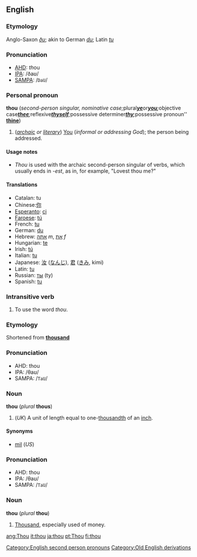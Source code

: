 ==English==

{{rank|asked|soon|almost|216|thou|full|country|course}}

===Etymology===
Anglo-Saxon ''[[ðu]]''; akin to German ''[[du]]''; Latin ''[[tu]]''

===Pronunciation===
*[[AHD]]: <i>th</i>ou
*[[IPA]]: /&eth;a&#650;/
*[[SAMPA]]: /<tt>DaU</tt>/

===Personal pronoun===
'''thou''' (''second-person singular, nominative case; ''plural'' '''[[ye]]''' ''or'' '''[[you]]'''; ''objective case'' '''[[thee]]'''; ''reflexive'' '''[[thyself]]'''; ''possessive determiner'' '''[[thy]]'''; ''possessive pronoun'' '''[[thine]]''')
#(''[[archaic]] or [[literary]]'') [[You]] (''informal or addressing God''); the person being addressed.

====Usage notes====
*''Thou'' is used with the archaic second-person singular of verbs, which usually ends in ''-est'', as in, for example, "Lovest thou me?"

====Translations====
*Catalan: tu
*Chinese:[[你]]
*[[Esperanto]]: [[ci]]
*[[Faroese]]: [[tú]]
*French: [[tu#French|tu]]
*German: [[du]]
*Hebrew: [[אתה]] ''m'', [[את]] ''f''
*Hungarian: [[te]]
*Irish: [[tú]]
*Italian: [[tu#Italian|tu]]
*Japanese: [[汝]] ([[なんじ]]), [[君]] ([[きみ]], kimi)
*Latin: [[tu#Latin|tu]]
*Russian: [[ты]] (ty)
*Spanish: [[tu#Spanish|tu]]

===Intransitive verb===
{{en-infl-reg-consonant|thou||}}

#To use the word ''thou''.

===Etymology===
Shortened from '''[[thousand]]'''

===Pronunciation===
*AHD: thou
*IPA: /&theta;a&#650;/
*SAMPA: /<tt>TaU</tt>/

===Noun===
'''thou''' (''plural'' '''thous''')

#(''UK'') A unit of length equal to one-[[thousandth]] of an [[inch]].

====Synonyms====
*[[mil]] (''US'')

===Pronunciation===
*AHD: thou
*IPA: /&theta;a&#650;/
*SAMPA: /<tt>TaU</tt>/

===Noun===
'''thou''' (''plural'' '''thou''')<!--plural same as singular-->

#{{slang}} [[Thousand]], especially used of money.

[[Category:English second person pronouns]]
[[Category:Old English derivations]]

[[ang:Thou]]
[[it:thou]]
[[ja:thou]]
[[pt:Thou]]
[[fi:thou]]